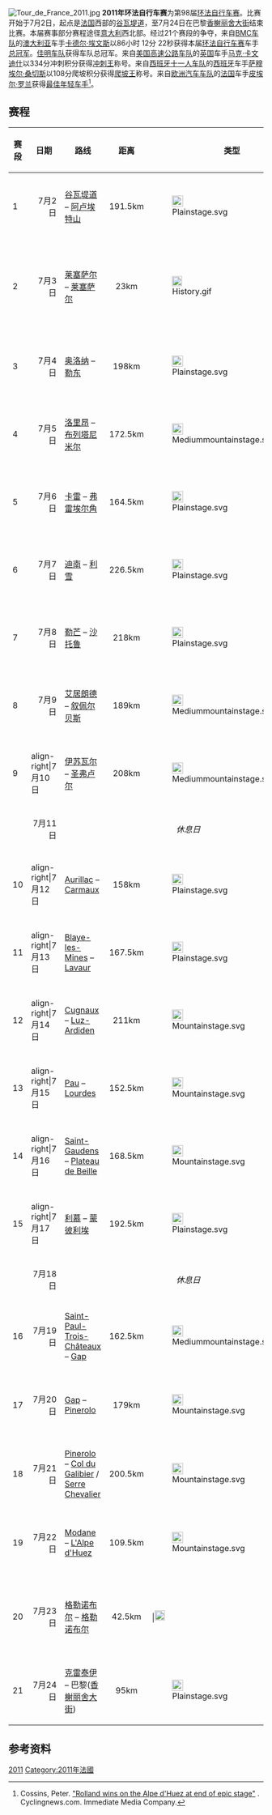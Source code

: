 {{noteTA
|1=zh-cn:卡德尔·埃文斯; zh-tw:伊凡斯; zh-hk:簡度·伊雲斯;
}}

[[File:Tour_de_France_2011.jpg|right]]
'''2011年环法自行车赛'''为第98届[[环法自行车赛|环法自行车赛]]。比赛开始于7月2日，起点是[[法国|法国]]西部的[[谷瓦堤道|谷瓦堤道]]，至7月24日在巴黎[[香榭丽舍大街|香榭丽舍大街]]结束比赛。本届赛事部分赛程途径[[意大利|意大利]]西北部。经过21个赛段的争夺，来自[[BMC车队|BMC车队]]的[[澳大利亚|澳大利亚]]车手[[卡德尔·埃文斯|卡德尔·埃文斯]]以86小时 12分 22秒获得本届[[环法自行车赛|环法自行车赛]]车手[[黄衫|总冠军]]。[[佳明车队|佳明车队]]获得车队总冠军。来自[[美国高速公路车队|美国高速公路车队]]的[[英国|英国]]车手[[马克·卡文迪什|马克·卡文迪什]]以334分冲刺积分获得[[绿衫|冲刺王]]称号。来自[[西班牙十一人车队|西班牙十一人车队]]的[[西班牙|西班牙]]车手[[萨穆埃尔·桑切斯|萨穆埃尔·桑切斯]]以108分爬坡积分获得[[圆点衫|爬坡王]]称号。来自[[欧洲汽车车队|欧洲汽车车队]]的[[法国|法国]]车手[[皮埃尔·罗兰|皮埃尔·罗兰]]获得[[白衫|最佳年轻车手]]<ref>Cossins, Peter. [http://www.cyclingnews.com/races/tour-de-france-2011/stage-19/results/ "Rolland wins on the Alpe d'Huez at end of epic stage"] {{Wayback|url=http://www.cyclingnews.com/races/tour-de-france-2011/stage-19/results/ |date=20200922235607 }}. Cyclingnews.com. Immediate Media Company.</ref>。

== 赛程 ==
{| class="wikitable"
|-
!赛段
!日期
!路线
!距离
!colspan="2"|类型
!冠军
|-
!style="text-align:left"|1
|align=right|7月2日 || [[谷瓦堤道|谷瓦堤道]] – [[阿卢埃特山|阿卢埃特山]] || style="text-align:center;"| 191.5km|| [[Image:Plainstage.svg|22px]] || 平地赛段 || {{flagathlete|[[菲利普·吉尔伯特|菲利普·吉尔伯特]]|BEL}}
|-
!style="text-align:left"|2
|align=right|7月3日 ||[[莱塞萨尔|莱塞萨尔]] – [[莱塞萨尔|莱塞萨尔]] || style="text-align:center;"| 23km ||[[File:History.gif|20px]]||[[团体计时赛段|团体计时赛段]]|| 佳明车队
|-
!style="text-align:left"|3
|align=right|7月4日 || [[奥洛纳|奥洛纳]] – [[勒东|勒东]] || style="text-align:center;"| 198km || [[Image:Plainstage.svg|22px]] || 平地赛段 || {{flagathlete|[[法拉尔|法拉尔]]|USA}}
|-
!style="text-align:left"|4
|align=right|7月5日 || [[洛里昂|洛里昂]] – [[布列塔尼米尔|布列塔尼米尔]] || style="text-align:center;"|  172.5km || [[Image:Mediummountainstage.svg|22px]] || 丘陵赛段|| {{flagathlete|[[卡德尔·埃文斯|卡德尔·埃文斯]]|AUS}}
|-
!style="text-align:left"|5
|align=right|7月6日 || [[卡雷|卡雷]] – [[弗雷埃尔角|弗雷埃尔角]] || style="text-align:center;"| 164.5km || [[Image:Plainstage.svg|22px]] || 平地赛段 || {{flagathlete|[[马克·卡文迪什|马克·卡文迪什]]|GBR}}
|-
!style="text-align:left"|6
|align=right|7月7日 || [[迪南|迪南]] – [[利雪|利雪]] || style="text-align:center;"| 226.5km || [[Image:Plainstage.svg|22px]] || 平地赛段 || {{flagathlete|[[哈根|哈根]]|NOR}}
|-
!style="text-align:left"|7
|align=right|7月8日 || [[勒芒|勒芒]] – [[沙托鲁|沙托鲁]] || style="text-align:center;"| 218km || [[Image:Plainstage.svg|22px]] || 平地赛段 || {{flagathlete|[[马克·卡文迪什|马克·卡文迪什]]|GBR}}
|-
!style="text-align:left"|8
|align=right|7月9日 ||[[艾居朗德|艾居朗德]] – [[叙佩尔贝斯|叙佩尔贝斯]]|| style="text-align:center;"| 189km || [[Image:Mediummountainstage.svg|22px]] || 丘陵赛段 || {{flagathlete|[[Rui_Costa_(cyclist)|鲁伊·科斯塔（自行车手）]]|POR}}
|-
!style="text-align:left"|9
|align-right|7月10日 || [[伊苏瓦尔|伊苏瓦尔]] – [[圣弗卢尔|圣弗卢尔]] || style="text-align:center;"| 208km || [[Image:Mediummountainstage.svg|22px]] || 丘陵赛段 || {{flagathlete|[[桑切斯|桑切斯]]|ESP}}
|-
!
|align="right"|7月11日
|colspan="6" align=center| ''休息日''
|-
!style="text-align:left"|10
|align-right|7月12日 || [[Aurillac|Aurillac]] – [[Carmaux|Carmaux]] || style="text-align:center;"| 158km || [[Image:Plainstage.svg|22px]] || 平地赛段 ||{{flagathlete|[[André_Greipel|安德烈·格利佩尔]]|GER}}
|-
!style="text-align:left"|11
|align-right|7月13日 || [[Blaye-les-Mines|Blaye-les-Mines]] – [[Lavaur,_Tarn|Lavaur]] || style="text-align:center;"| 167.5km || [[Image:Plainstage.svg|22px]] || 平地赛段 ||{{flagathlete|[[马克·卡文迪什|马克·卡文迪什]]|GBR}}
|-
!style="text-align:left"|12
|align-right|7月14日 || [[Cugnaux|Cugnaux]] – [[Luz-Ardiden|Luz-Ardiden]] || style="text-align:center;"| 211km || [[Image:Mountainstage.svg|22px]] || 山地赛段 ||{{flagathlete|[[萨穆埃尔·桑切斯|萨穆埃尔·桑切斯]]|ESP}}
|-
!style="text-align:left"|13
|align-right|7月15日 || [[Pau,_Pyrénées-Atlantiques|Pau]] – [[Lourdes|Lourdes]] || style="text-align:center;"| 152.5km || [[Image:Mountainstage.svg|22px]] || 山地赛段||{{flagathlete|[[胡舒伍德|胡舒伍德]]|NOR}}
|-
!style="text-align:left"|14
|align-right|7月16日 || [[Saint-Gaudens,_Haute-Garonne|Saint-Gaudens]] – [[Plateau_de_Beille|Plateau de Beille]] || style="text-align:center;"| 168.5km || [[Image:Mountainstage.svg|22px]] || 山地赛段 ||{{flagathlete|[[Jelle_Vanendert|杰尔·范恩德特]]|BEL}}
|-
!style="text-align:left"|15
|align-right|7月17日 || [[利慕|利慕]] – [[蒙彼利埃|蒙彼利埃]] || style="text-align:center;"| 192.5km || [[Image:Plainstage.svg|22px]] || 平地赛段 ||{{flagathlete|[[马克·卡文迪什|马克·卡文迪什]]|GBR}}
|-
!
|align="right"|7月18日
|colspan="6" align=center| ''休息日''
|-
!style="text-align:left"|16
|align=right| 7月19日 || [[Saint-Paul-Trois-Châteaux|Saint-Paul-Trois-Châteaux]] – [[Gap,_Hautes-Alpes|Gap]] || style="text-align:center;"| 162.5km || [[Image:Mediummountainstage.svg|22px]] || 丘陵赛段 ||{{flagathlete|[[胡舒伍德|胡舒伍德]]|NOR}}
|-
!style="text-align:left"| 17
|align=right| 7月20日 || [[Gap,_Hautes-Alpes|Gap]] – [[Pinerolo|Pinerolo]] || style="text-align:center;"| 179km || [[Image:Mountainstage.svg|22px]] || 山地赛段 || {{flagathlete|[[哈根|哈根]]|NOR}}
|-
!style="text-align:left"| 18
|align=right| 7月21日 || [[Pinerolo|Pinerolo]] – [[Col_du_Galibier|Col du Galibier]] / [[Serre_Chevalier|Serre Chevalier]] || style="text-align:center;"| 200.5km  || [[Image:Mountainstage.svg|22px]] || 山地赛段 || {{flagathlete|[[安迪·施莱克|安迪·施莱克]]|LUX}}
|-
!style="text-align:left"| 19
|align=right| 7月22日 || [[Modane|Modane]] – [[L'Alpe_d'Huez|L'Alpe d'Huez]] || style="text-align:center;"| 109.5km || [[Image:Mountainstage.svg|22px]] || 山地赛段||{{flagathlete|[[皮埃尔·罗兰|皮埃尔·罗兰]]|FRA}}
|-
!style="text-align:left"|20
|align=right|7月23日 ||  [[格勒诺布尔|格勒诺布尔]] – [[格勒诺布尔|格勒诺布尔]] || style="text-align:center;"| 42.5km || |[[File:History.gif|20px]] || [[个人计时赛|个人计时赛]] ||{{flagathlete|[[托尼·马丁_(自行车运动员)|托尼·马丁]]|GER}}
|-
!style="text-align:left"|21
|align=right|7月24日 ||  [[克雷泰伊|克雷泰伊]] – 巴黎([[香榭丽舍大街|香榭丽舍大街]]) || style="text-align:center;"| 95km ||[[Image:Plainstage.svg|22px]] || 平地赛段 ||{{flagathlete|[[马克·卡文迪什|马克·卡文迪什]]|GBR}}
|}

==参考资料==
{{reflist}}
{{环法自行车赛}}
[[Category:环法自行车赛|2011]]
[[Category:2011年法國|Category:2011年法國]]